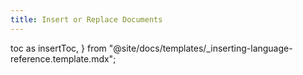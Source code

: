 ```yaml
---
title: Insert or Replace Documents
---
```


  toc as insertToc,
} from "@site/docs/templates/_inserting-language-reference.template.mdx";


<InsertTemplate
  codeLang="go"
  loadOverview={isOverview}
  createCollection={createCollectionSource}
  simpleInsert={simpleInsertSource}
  batchInsert={batchInsertSource}
  simpleUpsert={simpleUpsertSource}
  batchUpsert={batchUpsertSource}
/>

